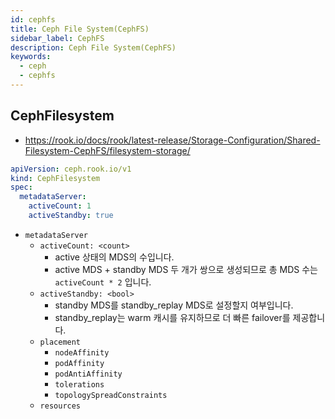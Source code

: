 ```yaml
---
id: cephfs
title: Ceph File System(CephFS)
sidebar_label: CephFS
description: Ceph File System(CephFS)
keywords:
  - ceph
  - cephfs
---
```


## CephFilesystem

- https://rook.io/docs/rook/latest-release/Storage-Configuration/Shared-Filesystem-CephFS/filesystem-storage/

```yaml
apiVersion: ceph.rook.io/v1
kind: CephFilesystem
spec:
  metadataServer:
    activeCount: 1
    activeStandby: true
```

- `metadataServer`
  - `activeCount: <count>`
    - active 상태의 MDS의 수입니다.
    - active MDS + standby MDS 두 개가 쌍으로 생성되므로 총 MDS 수는 `activeCount * 2` 입니다.
  - `activeStandby: <bool>`
    - standby MDS를 standby_replay MDS로 설정할지 여부입니다.
    - standby_replay는 warm 캐시를 유지하므로 더 빠른 failover를 제공합니다.
  - `placement`
    - `nodeAffinity`
    - `podAffinity`
    - `podAntiAffinity`
    - `tolerations`
    - `topologySpreadConstraints`
  - `resources`
